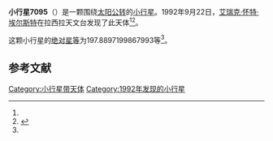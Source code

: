 {{Infobox planet
| bgcolour = #FFFFC0
| name = 7095 Lamettrie
| symbol = 
| image = 
| caption = 
| discovery = yes
| discovery_ref = 
| discoverer = [[艾瑞克·怀特·埃尔斯特|艾瑞克·怀特·埃尔斯特]]
| discovery_site = [[拉西拉天文台|拉西拉天文台]] 
| discovered = 1992年9月22日
| designations = yes
| mp_name = 
| named_after = 
| alt_names = 1992 SB22/ 1984 BL4 / 9513 P-L
| mp_category = [[主带小行星|主带小行星]]
| orbit_ref = <ref name="a">[http://ssd.jpl.nasa.gov/sbdb.cgi?sstr=7095 7095 Lamettrie] {{Wayback|url=http://ssd.jpl.nasa.gov/sbdb.cgi?sstr=7095 |date=20201124023129 }}，小行星數據庫瀏覽器（JPL Small-Body Database Browser）－[[美国国家航空航天局|美国国家航空航天局]]喷气推进实验室</ref>
| epoch = 2456400.5 (2013年4月18日更新)
| aphelion = {{convert|3.378852281652424|AU|km|3|abbr=on|lk=out}}
| perihelion = {{convert|2.724749109141905|AU|km|3|abbr=on}}
| semimajor = {{convert|3.051800695397164|AU|km|3|abbr=on}}
| eccentricity = 0.107166758
| period = 1947.299168 [[日|日]]<br />5.33[[儒略年|儒略年]]
| avg_speed = 
| inclination = 2.992660634728932
| asc_node = 120.2364217775117
| mean_anomaly = 
| arg_peri = 197.8897199867993
| satellites = 
| physical_characteristics = yes
| dimensions = 
| mass = 
| density = 
| surface_grav = 
| escape_velocity = 
| sidereal_day = 
| axial_tilt = 
| pole_ecliptic_lat = 
| pole_ecliptic_lon = 
| albedo = 
| temperatures= 
| temp_name1 = 
| mean_temp_1 = 
| max_temp_1 = 
| temp_name2 = 
| max_temp_2 = 
| spectral_type = 
| abs_magnitude = 197.8897199867993
}}

'''小行星7095'''（{{lang-en|7095 Lamettrie}}）是一颗围绕[[太阳|太阳]][[公转|公转]]的[[小行星|小行星]]。1992年9月22日，[[艾瑞克·怀特·埃尔斯特|艾瑞克·怀特·埃尔斯特]]在拉西拉天文台发现了此天体<ref name="a" /><ref>{{cite news|title=小行星列表|url=http://cfa-www.harvard.edu/iau/lists/NumberedMPs.txt|accessdate=2013-07-08|newspaper=哈佛大学|archive-date=2008-05-17|archive-url=https://web.archive.org/web/20080517010638/http://cfa-www.harvard.edu/iau/lists/NumberedMPs.txt|dead-url=no}}</ref>。

这颗小行星的[[绝对星等|绝对星等]]为197.8897199867993等<ref name="a" />。

==参考文献==
{{reflist}}
{{Minor Planet Number|[[小行星7094|小行星7094]]|[[小行星7096|小行星7096]]}}

{{小天体}}

[[Category:小行星带天体|Category:小行星带天体]]
[[Category:1992年发现的小行星|Category:1992年发现的小行星]]

{{asteroid-stub}}